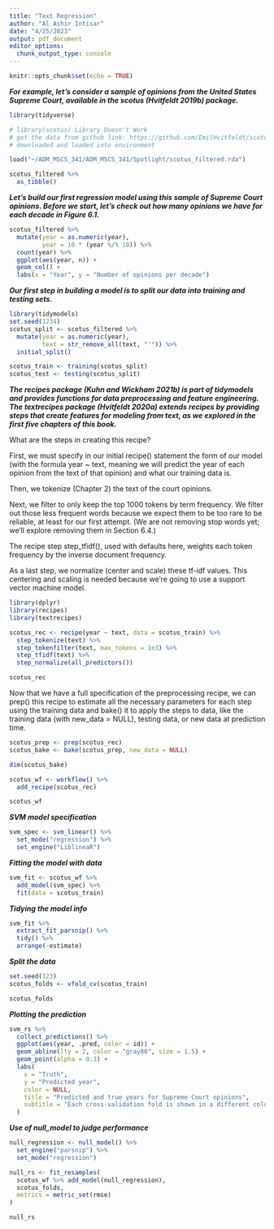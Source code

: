 ```yaml
---
title: "Text Regression"
author: "Al Ashir Intisar"
date: "4/25/2023"
output: pdf_document
editor_options: 
  chunk_output_type: console
---
```


```r
knitr::opts_chunk$set(echo = TRUE)
```

***For example, let’s consider a sample of opinions from the United States Supreme Court, available in the scotus (Hvitfeldt 2019b) package.***

```r

library(tidyverse)

# library(scotus) Library Doesn't Work
# got the data from github link: https://github.com/EmilHvitfeldt/scotus/blob/master/data/scotus_filtered.rda
# downloaded and loaded into environment

load("~/ADM_MSCS_341/ADM_MSCS_341/Spotlight/scotus_filtered.rda")

scotus_filtered %>%
  as_tibble()

```

***Let’s build our first regression model using this sample of Supreme Court opinions. Before we start, let’s check out how many opinions we have for each decade in Figure 6.1.***

```r
scotus_filtered %>%
  mutate(year = as.numeric(year),
         year = 10 * (year %/% 10)) %>%
  count(year) %>%
  ggplot(aes(year, n)) +
  geom_col() +
  labs(x = "Year", y = "Number of opinions per decade")
```

***Our first step in building a model is to split our data into training and testing sets.***

```r
library(tidymodels)
set.seed(1234)
scotus_split <- scotus_filtered %>%
  mutate(year = as.numeric(year),
         text = str_remove_all(text, "'")) %>%
  initial_split()

scotus_train <- training(scotus_split)
scotus_test <- testing(scotus_split)
```


***The recipes package (Kuhn and Wickham 2021b) is part of tidymodels and provides functions for data preprocessing and feature engineering. The textrecipes package (Hvitfeldt 2020a) extends recipes by providing steps that create features for modeling from text, as we explored in the first five chapters of this book.***

What are the steps in creating this recipe?

First, we must specify in our initial recipe() statement the form of our model (with the formula year ~ text, meaning we will predict the year of each opinion from the text of that opinion) and what our training data is.

Then, we tokenize (Chapter 2) the text of the court opinions.

Next, we filter to only keep the top 1000 tokens by term frequency. We filter out those less frequent words because we expect them to be too rare to be reliable, at least for our first attempt. (We are not removing stop words yet; we’ll explore removing them in Section 6.4.)

The recipe step step_tfidf(), used with defaults here, weights each token frequency by the inverse document frequency.

As a last step, we normalize (center and scale) these tf-idf values. This centering and scaling is needed because we’re going to use a support vector machine model.


```r
library(dplyr)
library(recipes)
library(textrecipes)

scotus_rec <- recipe(year ~ text, data = scotus_train) %>%
  step_tokenize(text) %>%
  step_tokenfilter(text, max_tokens = 1e3) %>%
  step_tfidf(text) %>%
  step_normalize(all_predictors())

scotus_rec
```


Now that we have a full specification of the preprocessing recipe, we can prep() this recipe to estimate all the necessary parameters for each step using the training data and bake() it to apply the steps to data, like the training data (with new_data = NULL), testing data, or new data at prediction time.


```r
scotus_prep <- prep(scotus_rec)
scotus_bake <- bake(scotus_prep, new_data = NULL)

dim(scotus_bake)
```



```r
scotus_wf <- workflow() %>%
  add_recipe(scotus_rec)

scotus_wf
```


***SVM model specification***

```r
svm_spec <- svm_linear() %>%
  set_mode("regression") %>%
  set_engine("LiblineaR")
```

***Fitting the model with data***

```r
svm_fit <- scotus_wf %>%
  add_model(svm_spec) %>%
  fit(data = scotus_train)
```


***Tidying the model info***

```r
svm_fit %>%
  extract_fit_parsnip() %>%
  tidy() %>%
  arrange(-estimate)
```

***Split the data***

```r
set.seed(123)
scotus_folds <- vfold_cv(scotus_train)

scotus_folds
```


***Plotting the prediction***

```r
svm_rs %>%
  collect_predictions() %>%
  ggplot(aes(year, .pred, color = id)) +
  geom_abline(lty = 2, color = "gray80", size = 1.5) +
  geom_point(alpha = 0.3) +
  labs(
    x = "Truth",
    y = "Predicted year",
    color = NULL,
    title = "Predicted and true years for Supreme Court opinions",
    subtitle = "Each cross-validation fold is shown in a different color"
  )
```


***Use of null_model to judge performance***

```r
null_regression <- null_model() %>%
  set_engine("parsnip") %>%
  set_mode("regression")

null_rs <- fit_resamples(
  scotus_wf %>% add_model(null_regression),
  scotus_folds,
  metrics = metric_set(rmse)
)

null_rs
```

